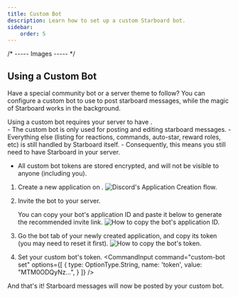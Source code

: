 ```yaml
---
title: Custom Bot
description: Learn how to set up a custom Starboard bot.
sidebar:
    order: 5
---
```


/* ----- Images ----- */



## Using a Custom Bot
Have a special community bot or a server theme to follow? You can configure a custom bot to use to post starboard messages, while the magic of Starboard works in the background.

<Aside type="note">
   Using a custom bot requires your server to have <ExternalLink type={LinkType.Premium}/>.
</Aside>

<Aside type="note" title="Things to note">
- The custom bot is only used for posting and editing starboard messages.
  - Everything else (listing for reactions, commands, auto-star, reward roles, etc) is still handled by Starboard itself.
  - Consequently, this means you still need to have Starboard in your server.

- All custom bot tokens are stored encrypted, and will not be visible to anyone (including you).
</Aside>

<Steps>

1. Create a new application on <ExternalLink type={LinkType.Other} href="https://discord.com/developers/applications" title="Discord's Developer Portal"/>.
    <Image class="rounded-xl shadow-lg" src={createApplicationImage} alt="Discord's Application Creation flow." />

2. Invite the bot to your server.

    <Aside type="tip" title="Hint">
        You can copy your bot's application ID and paste it below to generate the recommended invite link.
        <Image class="rounded-xl shadow-lg" src={copyApplicationIDImage} alt="How to copy the bot's application ID." />
       <InviteGenerator/>
        
    </Aside>

3. Go the bot tab of your newly created application, and copy its token (you may need to reset it first).
     <Image class="rounded-xl shadow-lg" src={copyTokenImage} alt="How to copy the bot's token." />

4. Set your custom bot's token.
    <CommandInput command="custom-bot set" options={[
    {
        type: OptionType.String,
        name: 'token',
        value: "MTM0ODQyNz...",
    }
    ]}
   />

</Steps>

And that's it! Starboard messages will now be posted by your custom bot.
